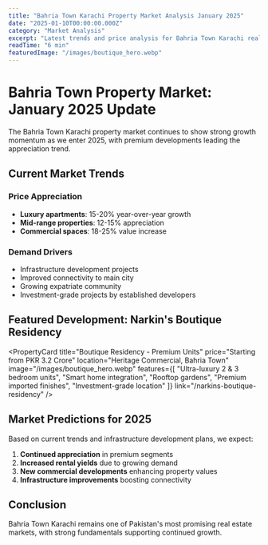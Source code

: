 ```yaml
---
title: "Bahria Town Karachi Property Market Analysis January 2025"
date: "2025-01-10T00:00:00.000Z"
category: "Market Analysis"
excerpt: "Latest trends and price analysis for Bahria Town Karachi real estate market in 2025."
readTime: "6 min"
featuredImage: "/images/boutique_hero.webp"
---
```


# Bahria Town Property Market: January 2025 Update

The Bahria Town Karachi property market continues to show strong growth momentum as we enter 2025, with premium developments leading the appreciation trend.

## Current Market Trends

### Price Appreciation
- **Luxury apartments**: 15-20% year-over-year growth
- **Mid-range properties**: 12-15% appreciation
- **Commercial spaces**: 18-25% value increase

### Demand Drivers
- Infrastructure development projects
- Improved connectivity to main city
- Growing expatriate community
- Investment-grade projects by established developers

## Featured Development: Narkin's Boutique Residency

<PropertyCard 
  title="Boutique Residency - Premium Units"
  price="Starting from PKR 3.2 Crore"
  location="Heritage Commercial, Bahria Town"
  image="/images/boutique_hero.webp"
  features={[
    "Ultra-luxury 2 & 3 bedroom units",
    "Smart home integration",
    "Rooftop gardens",
    "Premium imported finishes",
    "Investment-grade location"
  ]}
  link="/narkins-boutique-residency"
/>

## Market Predictions for 2025

Based on current trends and infrastructure development plans, we expect:

1. **Continued appreciation** in premium segments
2. **Increased rental yields** due to growing demand
3. **New commercial developments** enhancing property values
4. **Infrastructure improvements** boosting connectivity

<CallToAction 
  title="Explore Investment Opportunities"
  buttonText="View All Properties"
  link="/completed-projects"
/>

## Conclusion

Bahria Town Karachi remains one of Pakistan's most promising real estate markets, with strong fundamentals supporting continued growth.
